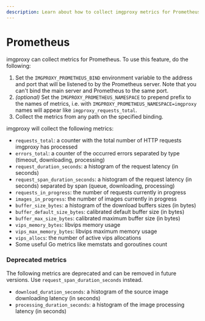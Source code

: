 ```yaml
---
description: Learn about how to collect imgproxy metrics for Prometheus
---
```


# Prometheus

imgproxy can collect metrics for Prometheus. To use this feature, do the following:

1. Set the `IMGPROXY_PROMETHEUS_BIND` environment variable to the address and port that will be listened to by the Prometheus server. Note that you can't bind the main server and Prometheus to the same port.
2. _(optional)_ Set the `IMGPROXY_PROMETHEUS_NAMESPACE` to prepend prefix to the names of metrics, i.e. with `IMGPROXY_PROMETHEUS_NAMESPACE=imgproxy` names will appear like `imgproxy_requests_total`.
3. Collect the metrics from any path on the specified binding.

imgproxy will collect the following metrics:

* `requests_total`: a counter with the total number of HTTP requests imgproxy has processed
* `errors_total`: a counter of the occurred errors separated by type (timeout, downloading, processing)
* `request_duration_seconds`: a histogram of the request latency (in seconds)
* `request_span_duration_seconds`: a histogram of the request latency (in seconds) separated by span (queue, downloading, processing)
* `requests_in_progress`: the number of requests currently in progress
* `images_in_progress`: the number of images currently in progress
* `buffer_size_bytes`: a histogram of the download buffers sizes (in bytes)
* `buffer_default_size_bytes`: calibrated default buffer size (in bytes)
* `buffer_max_size_bytes`: calibrated maximum buffer size (in bytes)
* `vips_memory_bytes`: libvips memory usage
* `vips_max_memory_bytes`: libvips maximum memory usage
* `vips_allocs`: the number of active vips allocations
* Some useful Go metrics like memstats and goroutines count

### Deprecated metrics

The following metrics are deprecated and can be removed in future versions. Use `request_span_duration_seconds` instead.

* `download_duration_seconds`: a histogram of the source image downloading latency (in seconds)
* `processing_duration_seconds`: a histogram of the image processing latency (in seconds)

